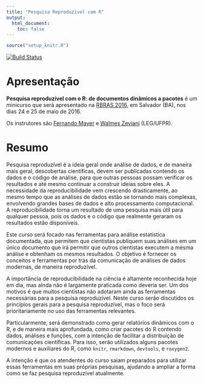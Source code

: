 ```yaml
---
title: "Pesquisa Reproduzível com R"
output:
  html_document:
    toc: false
---
```


```r
source("setup_knitr.R")
```

[![Build Status](https://travis-ci.org/leg-ufpr/prr.svg)](https://travis-ci.org/leg-ufpr/prr)

# Apresentação

**Pesquisa reproduzível com o R: de documentos dinâmicos a pacotes** é
um minicurso que será apresentado na [RBRAS 2016][], em Salvador (BA),
nos dias 24 e 25 de maio de 2016.

Os instrutores são [Fernando Mayer][] e [Walmes Zeviani][] (LEG/UFPR).

# Resumo

Pesquisa reproduzível é a ideia geral onde análise de dados, e de
maneira mais geral, descobertas científicas, devem ser publicadas
contendo os dados e o código de análise, para que outras pessoas possam
verificar os resultados e até mesmo continuar a construir ideias sobre
eles. A necessidade da reproducibilidade vem crescendo drasticamente, ao
mesmo tempo que as análises de dados estão se tornando mais complexas,
envolvendo grandes bases de dados e alto processamento computacional. A
reproducibilidade torna um resultado de uma pesquisa mais útil para
qualquer pessoa, pois os dados e o código que realmente geraram os
resultados estão disponíveis.

Este curso será focado nas ferramentas para análise estatística
documentada, que permitem que cientistas publiquem suas análises em um
único documento que irá permitir que outros cientistas executem a mesma
análise e obtenham os mesmos resultados. O objetivo é fornecer os
conceitos e ferramentas por trás da comunicação de análises de dados
modernas, de maneira reproduzível.

A importância de reproducibilidade na ciência é altamente reconhecida
hoje em dia, mas ainda não é largamente praticada como deveria ser. Um
dos motivos é que muitos cientistas não adotaram ainda as ferramentas
necessárias para a pesquisa reproduzível. Neste curso serão discutidos
os princípios gerais para a pesquisa reproduzível, mas o foco será
prioritariamente no uso das ferramentas relevantes.

Particularmente, será demonstrado como gerar relatórios dinâmicos com o
R, e de maneira mais aprofundada, como criar pacotes do R contendo
dados, análises e funções, com a intenção de facilitar a distribuição de
comunicações científicas. Para isso, serão utilizados alguns pacotes
modernos e auxiliares do R, como `knitr`, `rmarkdown`, `devtools`, e
`roxygen2`.

A intenção é que os atendentes do curso saiam preparados para utilizar
essas ferramentas em suas próprias pesquisas, ajudando a ampliar a forma
como se faz pesquisa reproduzível atualmente.

[RBRAS 2016]: http://rbras2016.ufba.br/pt/
[Fernando Mayer]: http://www.leg.ufpr.br/~fernandomayer
[Walmes Zeviani]: http://www.leg.ufpr.br/~walmes
